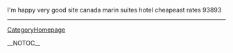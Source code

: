 I'm happy very good site canada marin suites hotel cheapeast rates  93893
----
[[CategoryHomepage]]

__NOTOC__
